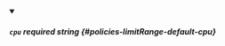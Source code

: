 
<details className="config-field" data-expandable="false" open>
<summary>

##### `cpu` <span className="config-field-required" data-required="false">required</span> <span className="config-field-type">string</span> <span className="config-field-default"></span> <span className="config-field-enum"></span> {#policies-limitRange-default-cpu}



</summary>



</details>
